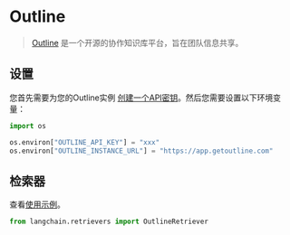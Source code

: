 # Outline

> [Outline](https://www.getoutline.com/) 是一个开源的协作知识库平台，旨在团队信息共享。

## 设置

您首先需要为您的Outline实例 [创建一个API密钥](https://www.getoutline.com/developers#section/Authentication)。然后您需要设置以下环境变量：

```python
import os

os.environ["OUTLINE_API_KEY"] = "xxx"
os.environ["OUTLINE_INSTANCE_URL"] = "https://app.getoutline.com"
```

## 检索器

查看[使用示例](/docs/integrations/retrievers/outline)。

```python
from langchain.retrievers import OutlineRetriever
```
